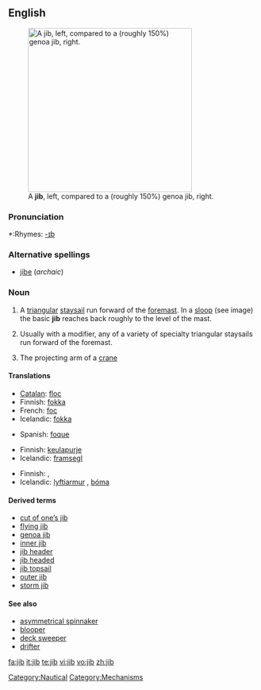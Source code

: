==English==
[[Image:Jib vs genoa.jpg|thumb|right|330px|A '''jib''', left, compared to a (roughly 150%) genoa jib, right.]]

===Pronunciation===
*:Rhymes: [[Rhymes:English:-ɪb|-ɪb]]

===Alternative spellings===
* [[jibe]] (''archaic'')

===Noun===
{{en-noun}}

# {{nautical}} A [[triangular]] [[staysail]] run forward of the [[foremast]]. In a [[sloop]] (see image) the basic '''jib''' reaches back roughly to the level of the mast.
# {{nautical}} Usually with a modifier, any of a variety of specialty triangular staysails run forward of the foremast.
# The projecting arm of a [[crane]]

====Translations====
{{trans-top|basic jib}}
* [[Catalan]]: [[floc]] {{m}}
* Finnish: [[fokka]]
* French: [[foc]] {{m}}
* Icelandic: [[fokka]] {{f}}
{{trans-mid}}
* Spanish: [[foque]] {{m}}
{{trans-bottom}}

{{trans-top|any of a variety of triangular sails}}
* Finnish: [[keulapurje]]
* Icelandic: [[framsegl]] {{n}}
{{trans-mid}}
{{trans-bottom}}

{{trans-top|projecting arm of a crane}}
* Finnish: {{t|fi|puomi}}, {{t|fi|jigi}}
*Icelandic: [[lyftiarmur]] {{m}}, [[bóma]] {{f}}
{{trans-mid}}
{{trans-bottom}}

====Derived terms====
* [[cut of one's jib|cut of one’s jib]]
* [[flying jib]]
* [[genoa jib]]
* [[inner jib]]
* [[jib header]]
* [[jib headed]]
* [[jib topsail]]
* [[outer jib]]
* [[storm jib]]

====See also====
* [[asymmetrical spinnaker]]
* [[blooper]]
* [[deck sweeper]]
* [[drifter]]

[[Category:Nautical]]
[[Category:Mechanisms]]

[[fa:jib]]
[[it:jib]]
[[te:jib]]
[[vi:jib]]
[[vo:jib]]
[[zh:jib]]